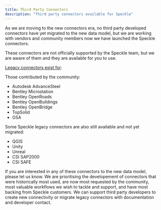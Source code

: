 ```yaml
---
title: Third Party Connectors
description: "Third party connectors available for Speckle"
---
```


As we are moving to the new connectors era, no third party developed connectors have yet migrated to the new data model, 
but we are working with vendors and community members now we have launched the Speckle connectors.

<Note>
  These connectors are not officially supported by the Speckle team, but we are aware of them and they are available for you to use.
</Note>

[Legacy connectors exist for](/legacy/user/overview):

Those contributed by the community:
- Autodesk AdvanceSteel
- Bentley Microstation
- Bentley OpenRoads
- Bentley OpenBuildings
- Bentley OpenBridge
- TopSolid
- GSA

Some Speckle legacy connectors are also still available and not yet migrated:
- QGIS
- Unity
- Unreal
- CSI SAP2000
- CSI SAFE

If you are interested in any of these connectors to the new data model, please let us know. 
We are prioritising the developement of connectors that were historically most used, are now most requested by the community, 
most valuable workflows we wish to tackle and support, and have most backing from Speckle customers. We can support third party 
developers to create new connectivity or migrate legacy connectors with documentation and developer contact.

